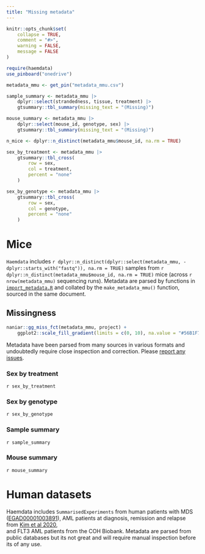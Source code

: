 ```yaml
---
title: "Missing metadata"
---
```


```r
knitr::opts_chunk$set(
    collapse = TRUE,
    comment = "#>",
    warning = FALSE,
    message = FALSE
)
```

```r
require(haemdata)
use_pinboard("onedrive")

metadata_mmu <- get_pin("metadata_mmu.csv")
```

```r
sample_summary <- metadata_mmu |>
    dplyr::select(strandedness, tissue, treatment) |>
    gtsummary::tbl_summary(missing_text = "(Missing)")

mouse_summary <- metadata_mmu |>
    dplyr::select(mouse_id, genotype, sex) |>
    gtsummary::tbl_summary(missing_text = "(Missing)")

n_mice <- dplyr::n_distinct(metadata_mmu$mouse_id, na.rm = TRUE)

sex_by_treatment <- metadata_mmu |>
    gtsummary::tbl_cross(
        row = sex,
        col = treatment,
        percent = "none"
    )

sex_by_genotype <- metadata_mmu |>
    gtsummary::tbl_cross(
        row = sex,
        col = genotype,
        percent = "none"
    )
```

# Mice 
`Haemdata` includes `r dplyr::n_distinct(dplyr::select(metadata_mmu, -dplyr::starts_with("fastq")), na.rm = TRUE)` samples from `r dplyr::n_distinct(metadata_mmu$mouse_id, na.rm = TRUE)` mice (across `r nrow(metadata_mmu)` sequencing runs). Metadata
are parsed by functions in [`import_metadata.R`](https://github.com/drejom/haemdata/blob/main/scripts/import_metadata.R) and collated by the `make_metadata_mmu()` function, sourced in the same document.

## Missingness
```r
naniar::gg_miss_fct(metadata_mmu, project) +
    ggplot2::scale_fill_gradient(limits = c(0, 10), na.value = "#56B1F7")
```

Metadata have been parsed from many sources in various formats and undoubtedly require close inspection and correction. Please [report any
issues](https://github.com/drejom/haemdata/issues).

### Sex by treatment 
`r sex_by_treatment`

### Sex by genotype
`r sex_by_genotype`

### Sample summary
`r sample_summary`

### Mouse summary
`r mouse_summary`

# Human datasets
Haemdata includes `SummarisedExperiments` from human patients with MDS ([EGAD00001003891](https://ega-archive.org/datasets/EGAD00001003891)),
AML patients at diagnosis, remission and relapse from [Kim et al 2020](https://doi.org/10.1038/s41598-020-76933-2),  
and FLT3 AML patients from the COH Biobank.
Metadata are parsed from public databases but its not great and will require manual inspection before its of any use. 
